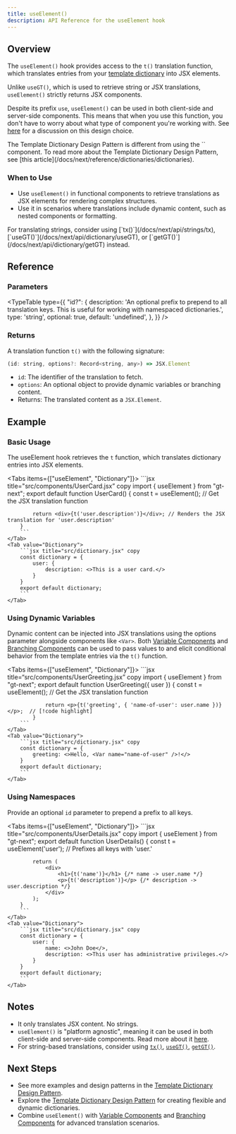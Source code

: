 ```yaml
---
title: useElement()
description: API Reference for the useElement hook
---
```


## Overview

The `useElement()` hook provides access to the `t()` translation function, which translates entries from your [template dictionary](/docs/next/reference/dictionaries/dictionaries) into JSX elements.

Unlike `useGT()`, which is used to retrieve string or JSX translations, `useElement()` strictly returns JSX components.

Despite its prefix `use`, `useElement()` can be used in both client-side and server-side components.
This means that when you use this function, you don't have to worry about what type of component you're working with.
See [here](/docs/next/discussion/useElement) for a discussion on this design choice.

<Callout>
    The Template Dictionary Design Pattern is different from using the `<T>` component.
    To read more about the Template Dictionary Design Pattern, see [this article](/docs/next/reference/dictionaries/dictionaries).
</Callout>


### When to Use

- Use `useElement()` in functional components to retrieve translations as JSX elements for rendering complex structures.
- Use it in scenarios where translations include dynamic content, such as nested components or formatting.

<Callout>
For translating strings, consider using [`tx()`](/docs/next/api/strings/tx), [`useGT()`](/docs/next/api/dictionary/useGT), or [`getGT()`](/docs/next/api/dictionary/getGT) instead.
</Callout>

## Reference

### Parameters

<TypeTable
  type={{
    "id?": {
        description:
            'An optional prefix to prepend to all translation keys. This is useful for working with namespaced dictionaries.',
        type: 'string',
        optional: true,
        default: 'undefined',
    },
  }}
/>

### Returns

A translation function `t()` with the following signature:

```jsx
(id: string, options?: Record<string, any>) => JSX.Element
```

* `id`: The identifier of the translation to fetch.
* `options`: An optional object to provide dynamic variables or branching content.
* Returns: The translated content as a `JSX.Element`.

## Example

### Basic Usage

The useElement hook retrieves the `t` function, which translates dictionary entries into JSX elements.

<Tabs items={["useElement", "Dictionary"]}>
    <Tab value="useElement">
        ```jsx title="src/components/UserCard.jsx” copy
        import { useElement } from "gt-next";
        export default function UserCard() {
            const t = useElement(); // Get the JSX translation function

            return <div>{t('user.description')}</div>; // Renders the JSX translation for 'user.description'
        }
        ```
    </Tab>
    <Tab value="Dictionary">
        ```jsx title="src/dictionary.jsx" copy
        const dictionary = {
            user: {
                description: <>This is a user card.</>
            }
        }
        export default dictionary;
        ```
    </Tab>
</Tabs>


### Using Dynamic Variables

Dynamic content can be injected into JSX translations using the options parameter alongside components like `<Var>`.
Both [Variable Components](/docs/next/reference/dictionaries/variable-components)
and [Branching Components](/docs/next/reference/dictionaries/branching-components)
can be used to pass values to and elicit conditional behavior from the template entries via the `t()` function.

<Tabs items={["useElement", "Dictionary"]}>
    <Tab value="useElement">
        ```jsx title=“src/components/UserGreeting.jsx” copy
        import { useElement } from "gt-next";
            export default function UserGreeting({ user }) {
                const t = useElement(); // Get the JSX translation function

                return <p>{t('greeting', { 'name-of-user': user.name })}</p>;  // [!code highlight]
            }
        ```
    </Tab>
    <Tab value="Dictionary">
        ```jsx title="src/dictionary.jsx" copy
        const dictionary = {
            greeting: <>Hello, <Var name="name-of-user" />!</>
        }
        export default dictionary;
        ```
    </Tab>
</Tabs>

### Using Namespaces

Provide an optional `id` parameter to prepend a prefix to all keys.

<Tabs items={["useElement", "Dictionary"]}>
    <Tab value="useElement">
        ```jsx title="src/components/UserDetails.jsx" copy
        import { useElement } from "gt-next";
        export default function UserDetails() {
            const t = useElement('user'); // Prefixes all keys with 'user.'

            return (
                <div>
                    <h1>{t('name')}</h1> {/* name -> user.name */}
                    <p>{t('description')}</p> {/* description -> user.description */}
                </div>
            );
        }
        ```
    </Tab>
    <Tab value="Dictionary">
        ```jsx title="src/dictionary.jsx" copy
        const dictionary = {
            user: {
                name: <>John Doe</>,
                description: <>This user has administrative privileges.</>
            }
        }
        export default dictionary;
        ```
    </Tab>
</Tabs>


## Notes
 * It only translates JSX content. No strings.
 * `useElement()` is "platform agnostic", meaning it can be used in both client-side and server-side components. Read more about it [here](/docs/next/discussion/useElement).
 * For string-based translations, consider using [`tx()`](/docs/next/api/strings/tx), [`useGT()`](/docs/next/api/dictionary/useGT), [`getGT()`](/docs/next/api/dictionary/getGT).

## Next Steps
 * See more examples and design patterns in the [Template Dictionary Design Pattern](/docs/next/reference/dictionaries/dictionaries).
 * Explore the [Template Dictionary Design Pattern](/docs/next/reference/dictionaries/dictionaries) for creating flexible and dynamic dictionaries.
 * Combine `useElement()` with [Variable Components]((/docs/next/reference/dictionaries/variable-components)) and [Branching Components]((/docs/next/reference/dictionaries/branching-components)) for advanced translation scenarios.